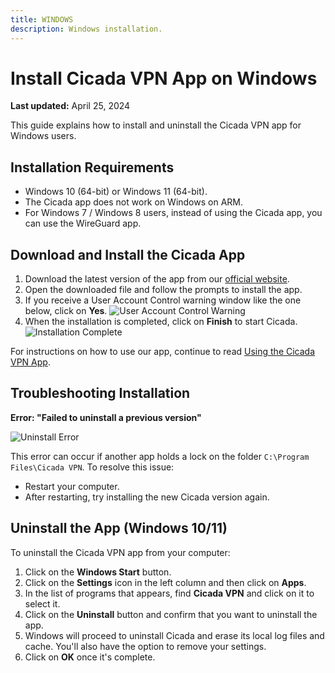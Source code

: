 ```yaml
---
title: WINDOWS
description: Windows installation.
---
```


# Install Cicada VPN App on Windows

**Last updated:** April 25, 2024

This guide explains how to install and uninstall the Cicada VPN app for Windows users.

## Installation Requirements

- Windows 10 (64-bit) or Windows 11 (64-bit).
- The Cicada app does not work on Windows on ARM.
- For Windows 7 / Windows 8 users, instead of using the Cicada app, you can use the WireGuard app.

## Download and Install the Cicada App

1. Download the latest version of the app from our [official website](https://www.cicadavpn.com/download).
2. Open the downloaded file and follow the prompts to install the app.
3. If you receive a User Account Control warning window like the one below, click on **Yes**.
   ![User Account Control Warning](#)
4. When the installation is completed, click on **Finish** to start Cicada.
   ![Installation Complete](#)

For instructions on how to use our app, continue to read [Using the Cicada VPN App](#).

## Troubleshooting Installation

**Error: "Failed to uninstall a previous version"**

![Uninstall Error](#)

This error can occur if another app holds a lock on the folder `C:\Program Files\Cicada VPN`. To resolve this issue:

- Restart your computer.
- After restarting, try installing the new Cicada version again.

## Uninstall the App (Windows 10/11)

To uninstall the Cicada VPN app from your computer:

1. Click on the **Windows Start** button.
2. Click on the **Settings** icon in the left column and then click on **Apps**.
3. In the list of programs that appears, find **Cicada VPN** and click on it to select it.
4. Click on the **Uninstall** button and confirm that you want to uninstall the app.
5. Windows will proceed to uninstall Cicada and erase its local log files and cache. You'll also have the option to remove your settings.
6. Click on **OK** once it's complete.

